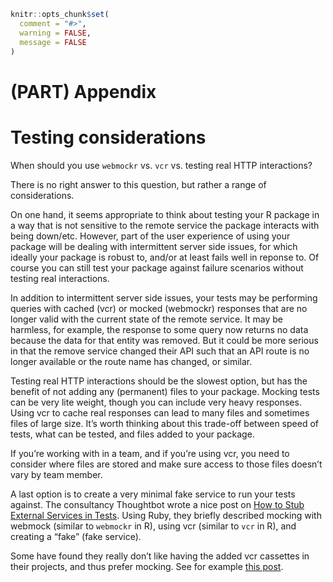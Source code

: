 ```r
knitr::opts_chunk$set(
  comment = "#>",
  warning = FALSE,
  message = FALSE
)
```

#  (PART) Appendix {-}

# Testing considerations {#testing-considerations}

When should you use `webmockr` vs. `vcr` vs. testing real HTTP interactions?

There is no right answer to this question, but rather a range of considerations.

On one hand, it seems appropriate to think about testing your R package
in a way that is not sensitive to the remote service the package interacts
with being down/etc. However, part of the user experience of using your
package will be dealing with intermittent server side issues, for which
ideally your package is robust to, and/or at least fails well in
reponse to. Of course you can still test your package against failure
scenarios without testing real interactions.

In addition to intermittent server side issues, your tests may be performing
queries with cached (vcr) or mocked (webmockr) responses that are no longer
valid with the current state of the remote service. It may be harmless, for
example, the response to some query now returns no data because the
data for that entity was removed. But it could be more serious in that the
remove service changed their API such that an API route is no longer
available or the route name has changed, or similar.

Testing real HTTP interactions should be the slowest option, but has the
benefit of not adding any (permanent) files to your package. Mocking
tests can be very lite weight, though you can include very heavy responses.
Using vcr to cache real responses can lead to many files and sometimes
files of large size. It's worth thinking about this trade-off between
speed of tests, what can be tested, and files added to your package.

If you're working with in a team, and if you're using vcr, you need to
consider where files are stored and make sure access to those files
doesn't vary by team member.

A last option is to create a very minimal fake service to run your tests
against. The consultancy Thoughtbot wrote a nice post on
[How to Stub External Services in Tests][tbpost]. Using Ruby, they briefly
described mocking with webmock (similar to `webmockr` in R), using vcr
(similar to `vcr` in R), and creating a "fake" (fake service).

Some have found they really don't like having the added vcr cassettes
in their projects, and thus prefer mocking. See for example [this post][pst].


[tbpost]: (https://thoughtbot.com/blog/how-to-stub-external-services-in-tests)
[pst]: https://quickleft.com/blog/decreasing-vcr-dependency-webmock/
